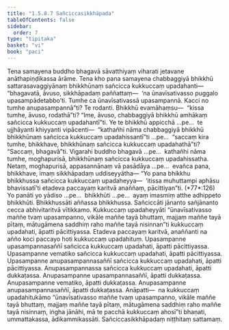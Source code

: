 ```yaml
---
title: "1.5.8.7 Sañciccasikkhāpada"
tableOfContents: false
sidebar:
  order: 7
type: "tipitaka"
basket: "vi"
book: "paci"
---
```



<DynamicBreadcrumb />

<Division number="464" book="paci" e="ch" v="2" p="195">

<Paragraph number="1379" book="paci">
Tena samayena buddho bhagavā sāvatthiyaṃ viharati jetavane anāthapiṇḍikassa ārāme. Tena kho pana samayena chabbaggiyā bhikkhū sattarasavaggiyānaṃ bhikkhūnaṃ sañcicca kukkuccaṃ upadahanti—  “bhagavatā, āvuso, sikkhāpadaṃ paññattaṃ—  ‘na ūnavīsativasso puggalo upasampādetabbo’ti. Tumhe ca ūnavīsativassā upasampannā. Kacci no tumhe anupasampannā”ti? Te rodanti. Bhikkhū evamāhaṃsu—  “kissa tumhe, āvuso, rodathā”ti? “Ime, āvuso, chabbaggiyā bhikkhū amhākaṃ sañcicca kukkuccaṃ upadahantī”ti.
</Paragraph>

<Paragraph number="1380" book="paci">
Ye te bhikkhū appicchā …pe…  te ujjhāyanti khiyyanti vipācenti—  “kathañhi nāma chabbaggiyā bhikkhū bhikkhūnaṃ sañcicca kukkuccaṃ upadahissantī”ti …pe…  “saccaṃ kira tumhe, bhikkhave, bhikkhūnaṃ sañcicca kukkuccaṃ upadahathā”ti? “Saccaṃ, bhagavā”ti. Vigarahi buddho bhagavā …pe…  kathañhi nāma tumhe, moghapurisā, bhikkhūnaṃ sañcicca kukkuccaṃ upadahissatha. Netaṃ, moghapurisā, appasannānaṃ vā pasādāya …pe…  evañca pana, bhikkhave, imaṃ sikkhāpadaṃ uddiseyyātha—
</Paragraph>

</Division>
<Division number="465" book="paci" e="ch" v="2" p="196">

<Paragraph number="1381" book="paci">
<Emphasis>“Yo pana bhikkhu bhikkhussa sañcicca kukkuccaṃ upadaheyya—  ‘itissa muhuttampi aphāsu bhavissatī’ti etadeva paccayaṃ karitvā anaññaṃ, pācittiyan”</Emphasis>ti. (*77*:<Emphasis>126</Emphasis>)
</Paragraph>

</Division>
<Division number="466" book="paci" e="ch" v="2" p="196">

<Paragraph number="1382" book="paci">
<Emphasis>Yo panā</Emphasis>ti yo yādiso …pe…  <Emphasis>bhikkhū</Emphasis>ti …pe…  ayaṃ imasmiṃ atthe adhippeto bhikkhūti.
</Paragraph>

<Paragraph number="1383" book="paci">
<Emphasis>Bhikkhussā</Emphasis>ti aññassa bhikkhussa.
</Paragraph>

<Paragraph number="1384" book="paci">
<Emphasis>Sañciccā</Emphasis>ti jānanto sañjānanto cecca abhivitaritvā vītikkamo.
</Paragraph>

<Paragraph number="1385" book="paci">
<Emphasis>Kukkuccaṃ upadaheyyā</Emphasis>ti “ūnavīsativasso maññe tvaṃ upasampanno, vikāle maññe tayā bhuttaṃ, majjaṃ maññe tayā pītaṃ, mātugāmena saddhiṃ raho maññe tayā nisinnan”ti kukkuccaṃ upadahati, āpatti pācittiyassa.
</Paragraph>

<Paragraph number="1386" book="paci">
<Emphasis>Etadeva paccayaṃ karitvā, anaññan</Emphasis>ti na añño koci paccayo hoti kukkuccaṃ upadahituṃ.
</Paragraph>

</Division>
<Division number="467" book="paci" e="ch" v="2" p="196">

<Paragraph number="1387" book="paci">
Upasampanne upasampannasaññī sañcicca kukkuccaṃ upadahati, āpatti pācittiyassa. Upasampanne vematiko sañcicca kukkuccaṃ upadahati, āpatti pācittiyassa. Upasampanne anupasampannasaññī sañcicca kukkuccaṃ upadahati, āpatti pācittiyassa.
</Paragraph>

<Paragraph number="1388" book="paci">
Anupasampannassa sañcicca kukkuccaṃ upadahati, āpatti dukkaṭassa. Anupasampanne upasampannasaññī, āpatti dukkaṭassa. Anupasampanne vematiko, āpatti dukkaṭassa. Anupasampanne anupasampannasaññī, āpatti dukkaṭassa.
</Paragraph>

</Division>
<Division number="468" book="paci" e="ch" v="2" p="197">

<Paragraph number="1389" book="paci">
Anāpatti—  na kukkuccaṃ upadahitukāmo “ūnavīsativasso maññe tvaṃ upasampanno, vikāle maññe tayā bhuttaṃ, majjaṃ maññe tayā pītaṃ, mātugāmena saddhiṃ raho maññe tayā nisinnaṃ, iṅgha jānāhi, mā te pacchā kukkuccaṃ ahosī”ti bhaṇati, ummattakassa, ādikammikassāti.

</Paragraph>
</Division>

<Paragraph number="1390" type="center" book="paci">
Sañciccasikkhāpadaṃ niṭṭhitaṃ sattamaṃ.
</Paragraph>